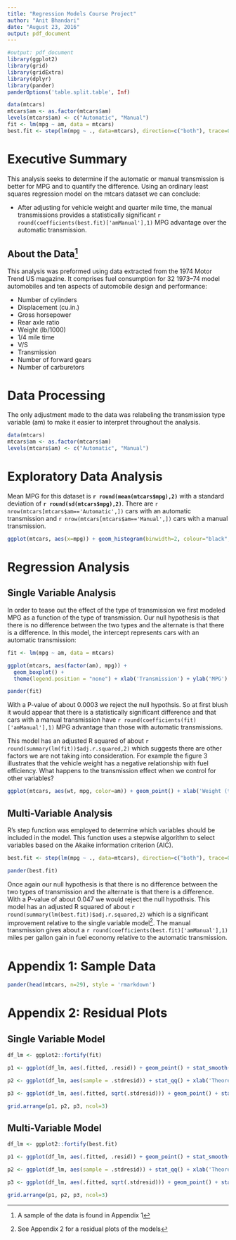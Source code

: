 ```yaml
---
title: "Regression Models Course Project"
author: "Anit Bhandari"
date: "August 23, 2016"
output: pdf_document
---
```

```r
#output: pdf_document
library(ggplot2)
library(grid)
library(gridExtra)
library(dplyr)
library(pander)
panderOptions('table.split.table', Inf)
```

```r
data(mtcars)
mtcars$am <- as.factor(mtcars$am)
levels(mtcars$am) <- c("Automatic", "Manual")
fit <- lm(mpg ~ am, data = mtcars)
best.fit <- step(lm(mpg ~ ., data=mtcars), direction=c("both"), trace=0)
```

# Executive Summary

This analysis seeks to determine if the automatic or manual transmission is better for MPG and to quantify the difference.  Using an ordinary least squares regression model on the mtcars dataset we can conclude:

* After adjusting for vehicle weight and quarter mile time, the manual transmissions provides a statistically significant `r round(coefficients(best.fit)['amManual'],1)` MPG advantage over the automatic transmission.

## About the Data^[A sample of the data is found in Appendix 1]

This analysis was preformed using data extracted from the 1974 Motor Trend US magazine.  It comprises fuel consumption for 32 1973–74 model automobiles and ten aspects of automobile design and performance:

* Number of cylinders
* Displacement (cu.in.)
* Gross horsepower
* Rear axle ratio
* Weight (lb/1000)
* 1/4 mile time
* V/S
* Transmission
* Number of forward gears
* Number of carburetors

\newpage

# Data Processing

The only adjustment made to the data was relabeling the transmission type variable (am) to make it easier to interpret throughout the analysis.

```r
data(mtcars)
mtcars$am <- as.factor(mtcars$am)
levels(mtcars$am) <- c("Automatic", "Manual")
```

# Exploratory Data Analysis

Mean MPG for this dataset is **`r round(mean(mtcars$mpg),2)`** with a standard deviation of **`r round(sd(mtcars$mpg),2)`**.  There are `r nrow(mtcars[mtcars$am=='Automatic',])` cars with an automatic transmission and  `r nrow(mtcars[mtcars$am=='Manual',])` cars with a manual transmission.

```r
ggplot(mtcars, aes(x=mpg)) + geom_histogram(binwidth=2, colour="black", fill="white") + theme(legend.position = "none") + xlab('MPG') + ylab('Count') + geom_vline(aes(xintercept=mean(mpg, na.rm=T)), color="red", linetype="dashed", size=1)
```

# Regression Analysis

## Single Variable Analysis

In order to tease out the effect of the type of transmission we first modeled MPG as a function of the type of transmission.  Our null hypothesis is that there is no difference between the two types and the alternate is that there is a difference.  In this model, the intercept represents cars with an automatic transmission:

```r
fit <- lm(mpg ~ am, data = mtcars)
```

```r
ggplot(mtcars, aes(factor(am), mpg)) + 
  geom_boxplot() +
  theme(legend.position = "none") + xlab('Transmission') + ylab('MPG')
```

```r
pander(fit)
```

With a P-value of about 0.0003 we reject the null hypothsis.  So at first blush it would appear that there is a statistically significant difference and that cars with a manual transmission have `r round(coefficients(fit)['amManual'],1)` MPG advantage than those with automatic transmissions.

This model has an adjusted R squared of about `r round(summary(lm(fit))$adj.r.squared,2)` which suggests there are other factors we are not taking into consideration.  For example the figure 3 illustrates that the vehicle weight has a negative relationship with fuel efficiency.  What happens to the transmission effect when we control for other variables?

```r
ggplot(mtcars, aes(wt, mpg, color=am)) + geom_point() + xlab('Weight (tons)') + ylab('MPG') + theme(legend.position="bottom") + theme(legend.title=element_blank())
```

## Multi-Variable Analysis

R's step function was employed to determine which variables should be included in the model.  This function uses a stepwise algorithm to select variables based on the Akaike information criterion (AIC).

```r
best.fit <- step(lm(mpg ~ ., data=mtcars), direction=c("both"), trace=0)
```

```r
pander(best.fit)
```

Once again our null hypothesis is that there is no difference between the two types of transmission and the alternate is that there is a difference.  With a P-value of about 0.047 we would reject the null hypothsis.  This model has an adjusted R squared of about `r round(summary(lm(best.fit))$adj.r.squared,2)` which is a significant improvement relative to the single variable model^[See Appendix 2 for a residual plots of the models]. The manual transmission gives about a `r round(coefficients(best.fit)['amManual'],1)` miles per gallon gain in fuel economy relative to the automatic transmission.

\newpage

# Appendix 1: Sample Data

```r
pander(head(mtcars, n=29), style = 'rmarkdown')
```

\newpage

# Appendix 2: Residual Plots

## Single Variable Model

```r
df_lm <- ggplot2::fortify(fit) 

p1 <- ggplot(df_lm, aes(.fitted, .resid)) + geom_point() + stat_smooth() + ylim(-4, 4) + xlab('Fitted') + ylab('Residual')

p2 <- ggplot(df_lm, aes(sample = .stdresid)) + stat_qq() + xlab('Theoretical Quantiles') + ylab('Standardized residuals')

p3 <- ggplot(df_lm, aes(.fitted, sqrt(.stdresid))) + geom_point() + stat_smooth(se=FALSE) + ylim(0, 1.5) + xlab('Fitted') + ylab('Sqrt Standardized Residuals')

grid.arrange(p1, p2, p3, ncol=3)
```

## Multi-Variable Model

```r
df_lm <- ggplot2::fortify(best.fit) 

p1 <- ggplot(df_lm, aes(.fitted, .resid)) + geom_point() + stat_smooth() + ylim(-4, 4) + xlab('Fitted') + ylab('Residual')

p2 <- ggplot(df_lm, aes(sample = .stdresid)) + stat_qq() + xlab('Theoretical Quantiles') + ylab('Standardized residuals')

p3 <- ggplot(df_lm, aes(.fitted, sqrt(.stdresid))) + geom_point() + stat_smooth(se=FALSE) + ylim(0, 1.5) + xlab('Fitted') + ylab('Sqrt Standardized Residuals')

grid.arrange(p1, p2, p3, ncol=3)
```